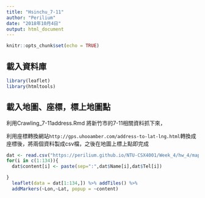 ```yaml
---
title: "Hsinchu_7-11"
author: "Perilium"
date: "2018年10月4日"
output: html_document
---
```

```r
knitr::opts_chunk$set(echo = TRUE)
```
## 載入資料庫
```r
library(leaflet)
library(htmltools)
```

## 載入地圖、座標，標上地圖點
利用Crawling_7-11address.Rmd 將新竹市的7-11相關資料抓下來，

利用座標轉換網站`http://gps.uhooamber.com/address-to-lat-lng.html `轉換成座標後，將兩個資料製成csv檔，之後在地圖上標上點即完成

```r
dat <- read.csv("https://perilium.github.io/NTU-CSX4001/Week_4/hw_4/map/7-11raw.csv")
for(i in c(1:134)){
  dat$content[i] <- paste(sep=":",dat$Name[i],dat$Tel[i])

}
  leaflet(data = dat[1:134,]) %>% addTiles() %>%
  addMarkers(~Lon,~Lat, popup = ~content)
```
